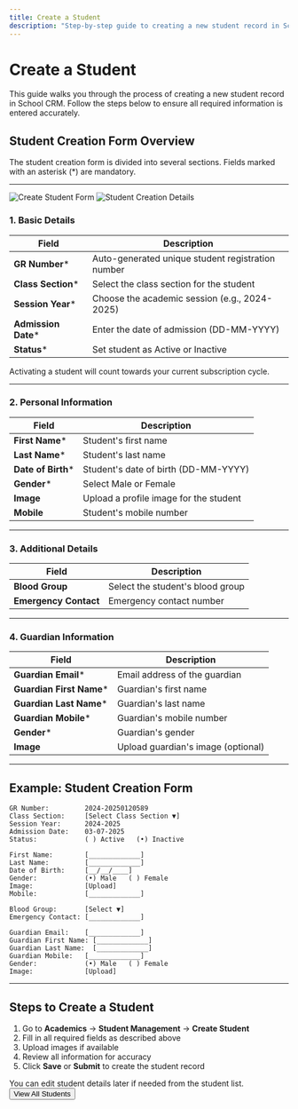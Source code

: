 ```yaml
---
title: Create a Student
description: "Step-by-step guide to creating a new student record in School CRM"
---
```


# Create a Student

This guide walks you through the process of creating a new student record in School CRM. Follow the steps below to ensure all required information is entered accurately.

## Student Creation Form Overview

The student creation form is divided into several sections. Fields marked with an asterisk (*) are mandatory.

---
<Frame>
  <img src="/images/student-create-student.png" alt="Create Student Form" />
</Frame>

<Frame>
  <img src="/images/student-create-student1.png" alt="Student Creation Details" />
</Frame>


### 1. Basic Details

| Field            | Description                                      |
|------------------|--------------------------------------------------|
| **GR Number***   | Auto-generated unique student registration number|
| **Class Section*** | Select the class section for the student        |
| **Session Year*** | Choose the academic session (e.g., 2024-2025)   |
| **Admission Date*** | Enter the date of admission (DD-MM-YYYY)      |
| **Status***      | Set student as Active or Inactive                |

<Callout type="warning">
  Activating a student will count towards your current subscription cycle.
</Callout>

---

### 2. Personal Information

| Field            | Description                                      |
|------------------|--------------------------------------------------|
| **First Name***  | Student's first name                             |
| **Last Name***   | Student's last name                              |
| **Date of Birth*** | Student's date of birth (DD-MM-YYYY)           |
| **Gender***      | Select Male or Female                            |
| **Image**        | Upload a profile image for the student           |
| **Mobile**       | Student's mobile number                          |

---

### 3. Additional Details

| Field                | Description                                   |
|----------------------|-----------------------------------------------|
| **Blood Group**      | Select the student's blood group              |
| **Emergency Contact**| Emergency contact number                      |

---

### 4. Guardian Information

| Field                | Description                                   |
|----------------------|-----------------------------------------------|
| **Guardian Email***  | Email address of the guardian                 |
| **Guardian First Name*** | Guardian's first name                      |
| **Guardian Last Name***  | Guardian's last name                       |
| **Guardian Mobile*** | Guardian's mobile number                      |
| **Gender***          | Guardian's gender                             |
| **Image**            | Upload guardian's image (optional)            |

---

## Example: Student Creation Form

```plaintext
GR Number:         2024-20250120589
Class Section:     [Select Class Section ▼]
Session Year:      2024-2025
Admission Date:    03-07-2025
Status:            ( ) Active   (•) Inactive

First Name:        [_____________]
Last Name:         [_____________]
Date of Birth:     [__/__/____]
Gender:            (•) Male   ( ) Female
Image:             [Upload]
Mobile:            [_____________]

Blood Group:       [Select ▼]
Emergency Contact: [_____________]

Guardian Email:    [_____________]
Guardian First Name: [_____________]
Guardian Last Name:  [_____________]
Guardian Mobile:   [_____________]
Gender:            (•) Male   ( ) Female
Image:             [Upload]
```

---

## Steps to Create a Student

1. Go to **Academics** → **Student Management** → **Create Student**
2. Fill in all required fields as described above
3. Upload images if available
4. Review all information for accuracy
5. Click **Save** or **Submit** to create the student record

<Callout type="info">
  You can edit student details later if needed from the student list.
</Callout>


<Button href="/list-students-roll-numbers" variant="primary">
  View All Students
</Button> 